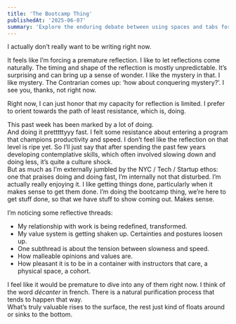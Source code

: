 ```yaml
---
title: 'The Bootcamp Thing'
publishedAt: '2025-06-07'
summary: 'Explore the enduring debate between using spaces and tabs for code indentation, and why this choice matters more than you might think.'
---
```

I actually don’t really want to be writing right now. 

It feels like I’m forcing a premature reflection. I like to let reflections come naturally. The timing and shape of the reflection is mostly unpredictable. It’s surprising and can bring up a sense of wonder. I like the mystery in that. I like mystery. 
The Contrarian comes up: ‘how about conquering mystery?’. 
I see you, thanks, not right now.

Right now, I can just honor that my capacity for reflection is limited. I prefer to orient towards the path of least resistance, which is, doing.

This past week has been marked by a lot of doing. <br/> And doing it pretttttyyy fast. I felt some resistance about entering a program that champions productivity and speed. I don’t feel like the reflection on that level is ripe yet. So I’ll just say that after spending the past few years developing contemplative skills, which often involved slowing down and doing less, it’s quite a culture shock. <br/>
But as much as I’m externally jumbled by the NYC / Tech / Startup ethos: one that praises doing and doing fast, I’m internally not that disturbed. I’m actually really enjoying it. I like getting things done, particularly when it makes sense to get them done. I’m doing the bootcamp thing, we’re here to get stuff done, so that we have stuff to show coming out. Makes sense.

I’m noticing some reflective threads: 

- My relationship with work is being redefined, transformed. 
- My value system is getting shaken up. Certainties and postures loosen up. 
- One subthread is about the tension between slowness and speed. 
- How malleable opinions and values are. 
- How pleasant it is to be in a container with instructors that care, a physical space, a cohort. 


I feel like it would be premature to dive into any of them right now. I think of the word <i>décanter</i> in french. There is a natural purification process that tends to happen that way.<br/>What’s truly valuable rises to the surface, the rest just kind of floats around or sinks to the bottom. 